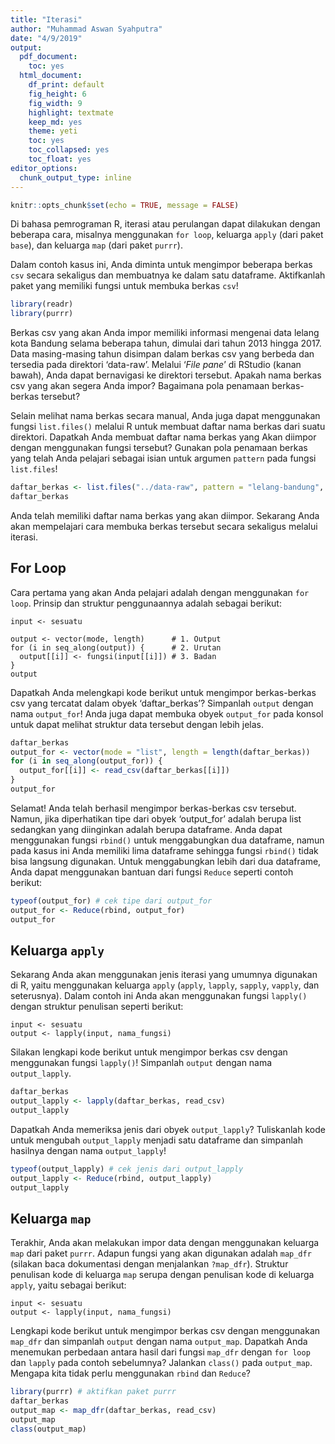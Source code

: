 ```yaml
---
title: "Iterasi"
author: "Muhammad Aswan Syahputra"
date: "4/9/2019"
output:
  pdf_document:
    toc: yes
  html_document:
    df_print: default
    fig_height: 6
    fig_width: 9
    highlight: textmate
    keep_md: yes
    theme: yeti
    toc: yes
    toc_collapsed: yes
    toc_float: yes
editor_options:
  chunk_output_type: inline
---
```


```r
knitr::opts_chunk$set(echo = TRUE, message = FALSE)
```

Di bahasa pemrograman R, iterasi atau perulangan dapat dilakukan dengan beberapa cara, misalnya menggunakan `for loop`, keluarga `apply` (dari paket `base`), dan keluarga `map` (dari paket `purrr`).

Dalam contoh kasus ini, Anda diminta untuk mengimpor beberapa berkas `csv` secara sekaligus dan membuatnya ke dalam satu dataframe. Aktifkanlah paket yang memiliki fungsi untuk membuka berkas `csv`!

```r
library(readr)
library(purrr)
```

Berkas csv yang akan Anda impor memiliki informasi mengenai data lelang kota Bandung selama beberapa tahun, dimulai dari tahun 2013 hingga 2017. Data masing-masing tahun disimpan dalam berkas csv yang berbeda dan tersedia pada direktori 'data-raw'. Melalui '*File pane*' di RStudio (kanan bawah), Anda dapat bernavigasi ke direktori tersebut. Apakah nama berkas csv yang akan segera Anda impor? Bagaimana pola penamaan berkas-berkas tersebut?

Selain melihat nama berkas secara manual, Anda juga dapat menggunakan fungsi `list.files()` melalui R untuk membuat daftar nama berkas dari suatu direktori. Dapatkah Anda membuat daftar nama berkas yang Akan diimpor dengan menggunakan fungsi tersebut? Gunakan pola penamaan berkas yang telah Anda pelajari sebagai isian untuk argumen `pattern` pada fungsi `list.files`!

```r
daftar_berkas <- list.files("../data-raw", pattern = "lelang-bandung", full.names = TRUE)
daftar_berkas
```

Anda telah memiliki daftar nama berkas yang akan diimpor. Sekarang Anda akan mempelajari cara membuka berkas tersebut secara sekaligus melalui iterasi.

## For Loop

Cara pertama yang akan Anda pelajari adalah dengan menggunakan `for loop`. Prinsip dan struktur penggunaannya adalah sebagai berikut:

```
input <- sesuatu

output <- vector(mode, length)      # 1. Output
for (i in seq_along(output)) {      # 2. Urutan
  output[[i]] <- fungsi(input[[i]]) # 3. Badan
}
output
```

Dapatkah Anda melengkapi kode berikut untuk mengimpor berkas-berkas csv yang tercatat dalam obyek 'daftar_berkas'? Simpanlah `output` dengan nama `output_for`! Anda juga dapat membuka obyek `output_for` pada konsol untuk dapat melihat struktur data tersebut dengan lebih jelas.

```r
daftar_berkas
output_for <- vector(mode = "list", length = length(daftar_berkas))
for (i in seq_along(output_for)) {
  output_for[[i]] <- read_csv(daftar_berkas[[i]])
}
output_for
```

Selamat! Anda telah berhasil mengimpor berkas-berkas csv tersebut. Namun, jika diperhatikan tipe dari obyek 'output_for' adalah berupa list sedangkan yang diinginkan adalah berupa dataframe. Anda dapat menggunakan fungsi `rbind()` untuk menggabungkan dua dataframe, namun pada kasus ini Anda memiliki lima dataframe sehingga fungsi `rbind()` tidak bisa langsung digunakan. Untuk menggabungkan lebih dari dua dataframe, Anda dapat menggunakan bantuan dari fungsi `Reduce` seperti contoh berikut:

```r
typeof(output_for) # cek tipe dari output_for
output_for <- Reduce(rbind, output_for)
output_for
```

## Keluarga `apply`

Sekarang Anda akan menggunakan jenis iterasi yang umumnya digunakan di R, yaitu menggunakan keluarga `apply` (`apply`, `lapply`, `sapply`, `vapply`, dan seterusnya). Dalam contoh ini Anda akan menggunakan fungsi `lapply()` dengan struktur penulisan seperti berikut:

```
input <- sesuatu
output <- lapply(input, nama_fungsi)
```

Silakan lengkapi kode berikut untuk mengimpor berkas csv dengan menggunakan fungsi `lapply()`! Simpanlah `output` dengan nama `output_lapply`.

```r
daftar_berkas
output_lapply <- lapply(daftar_berkas, read_csv)
output_lapply
```

Dapatkah Anda memeriksa jenis dari obyek `output_lapply`? Tuliskanlah kode untuk mengubah `output_lapply` menjadi satu dataframe dan simpanlah hasilnya dengan nama `output_lapply`!

```r
typeof(output_lapply) # cek jenis dari output_lapply
output_lapply <- Reduce(rbind, output_lapply)
output_lapply
```

## Keluarga `map`

Terakhir, Anda akan melakukan impor data dengan menggunakan keluarga `map` dari paket `purrr`. Adapun fungsi yang akan digunakan adalah `map_dfr` (silakan baca dokumentasi dengan menjalankan `?map_dfr`). Struktur penulisan kode di keluarga `map` serupa dengan penulisan kode di keluarga `apply`, yaitu sebagai berikut:

```
input <- sesuatu
output <- lapply(input, nama_fungsi)
```

Lengkapi kode berikut untuk mengimpor berkas csv dengan menggunakan `map_dfr` dan simpanlah `output` dengan nama `output_map`. Dapatkah Anda menemukan perbedaan antara hasil dari fungsi `map_dfr` dengan `for loop` dan `lapply` pada contoh sebelumnya? Jalankan `class()` pada `output_map`. Mengapa kita tidak perlu menggunakan `rbind` dan `Reduce`?

```r
library(purrr) # aktifkan paket purrr
daftar_berkas
output_map <- map_dfr(daftar_berkas, read_csv)
output_map
class(output_map)
```
